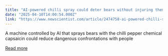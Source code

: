```yaml
---
title: "AI-powered chilli spray could deter bears without injuring them"
date: "2025-04-10T14:00:54.000Z"
link: "https://www.newscientist.com/article/2474758-ai-powered-chilli-spray-could-deter-bears-without-injuring-them/?utm_campaign=RSS%7CNSNS&utm_source=NSNS&utm_medium=RSS&utm_content=technology"
---
```


A machine controlled by AI that sprays bears with the chilli pepper chemical capsaicin could reduce dangerous confrontations with people

[Read more](https://www.newscientist.com/article/2474758-ai-powered-chilli-spray-could-deter-bears-without-injuring-them/?utm_campaign=RSS%7CNSNS&utm_source=NSNS&utm_medium=RSS&utm_content=technology)
